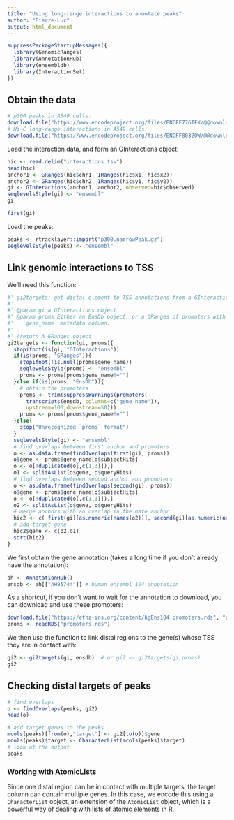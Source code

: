 ```yaml
---
title: "Using long-range interactions to annotate peaks"
author: "Pierre-Luc"
output: html_document
---
```


```r
suppressPackageStartupMessages({
  library(GenomicRanges)
  library(AnnotationHub)
  library(ensembldb)
  library(InteractionSet)
})
```

## Obtain the data

```r
# p300 peaks in A549 cells:
download.file("https://www.encodeproject.org/files/ENCFF776TFX/@@download/ENCFF776TFX.bed.gz", "p300.narrowPeak.gz")
# Hi-C long-range interactions in A549 cells:
download.file("https://www.encodeproject.org/files/ENCFF803ZOW/@@download/ENCFF803ZOW.tsv", "interactions.tsv")
```

Load the interaction data, and form an GInteractions object:

```r
hic <- read.delim("interactions.tsv")
head(hic)
anchor1 <- GRanges(hic$chr1, IRanges(hic$x1, hic$x2))
anchor2 <- GRanges(hic$chr2, IRanges(hic$y1, hic$y2))
gi <- GInteractions(anchor1, anchor2, observed=hic$observed)
seqlevelsStyle(gi) <- "ensembl"
gi
```
```r
first(gi)
```



Load the peaks:

```r
peaks <- rtracklayer::import("p300.narrowPeak.gz")
seqlevelsStyle(peaks) <- "ensembl"
```

## Link genomic interactions to TSS

We'll need this function:

```r
#' gi2targets: get distal element to TSS annotations from a GInteractions object
#'
#' @param gi a GInteractions object
#' @param proms Either an EnsDb object, or a GRanges of promoters with the 
#'   `gene_name` metadata column.
#'
#' @return A GRanges object
gi2targets <- function(gi, proms){
  stopifnot(is(gi, "GInteractions"))
  if(is(proms, "GRanges")){
    stopifnot(!is.null(proms$gene_name))
    seqlevelsStyle(proms) <- "ensembl"
    proms <- proms[proms$gene_name!=""]
  }else if(is(proms, "EnsDb")){
    # obtain the promoters
    proms <- trim(suppressWarnings(promoters(
      transcripts(ensdb, columns=c("gene_name")),
      upstream=100,downstream=50)))
    proms <- proms[proms$gene_name!=""]
  }else{
    stop("Unrecognized `proms` format")
  }
  seqlevelsStyle(gi) <- "ensembl"
  # find overlaps between first anchor and promoters
  o <- as.data.frame(findOverlaps(first(gi), proms))
  o$gene <- proms$gene_name[o$subjectHits]
  o <- o[!duplicated(o[,c(1,3)]),]
  o1 <- splitAsList(o$gene, o$queryHits)
  # find overlaps between second anchor and promoters
  o <- as.data.frame(findOverlaps(second(gi), proms))
  o$gene <- proms$gene_name[o$subjectHits]
  o <- o[!duplicated(o[,c(1,3)]),]
  o2 <- splitAsList(o$gene, o$queryHits)
  # merge anchors with an overlap in the mate anchor
  hic2 <- c( first(gi)[as.numeric(names(o2))], second(gi)[as.numeric(names(o1))] )
  # add target gene
  hic2$gene <- c(o2,o1)
  sort(hic2)
}
```

We first obtain the gene annotation (takes a long time if you don't already have the annotation):

```r
ah <- AnnotationHub()
ensdb <- ah[["AH95744"]] # human ensembl 104 annotation
```

As a shortcut, if you don't want to wait for the annotation to download, you can download and use these promoters:

```r
download.file("https://ethz-ins.org/content/hgEns104.promoters.rds", "promoters.rds")
proms <- readRDS("promoters.rds")
```


We then use the function to link distal regions to the gene(s) whose TSS they are in contact with:

```r
gi2 <- gi2targets(gi, ensdb)  # or gi2 <- gi2targets(gi,proms)
gi2

```

## Checking distal targets of peaks

```r
# find overlaps
o <- findOverlaps(peaks, gi2)
head(o)

# add target genes to the peaks
mcols(peaks)[from(o),"target"] <- gi2[to(o)]$gene
mcols(peaks)$target <- CharacterList(mcols(peaks)$target)
# look at the output
peaks
```


### Working with AtomicLists

Since one distal region can be in contact with multiple targets, the target column can contain multiple genes. In this case, we encode this using a `CharacterList` object, an extension of the `AtomicList` object, which is a powerful way of dealing with lists of atomic elements in R.
